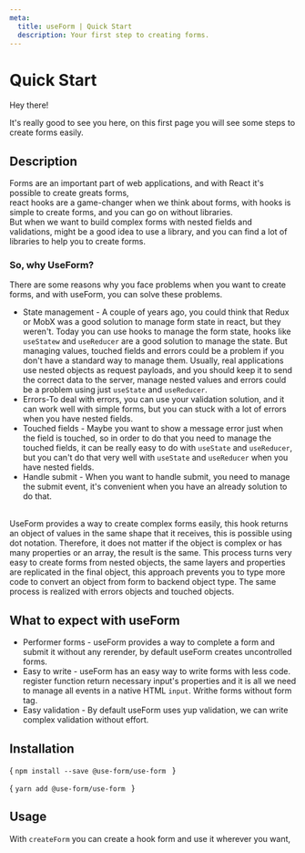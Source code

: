 ```yaml
---
meta:
  title: useForm | Quick Start
  description: Your first step to creating forms.
---
```





# Quick Start

Hey there!

It's really good to see you here, on this first page you will see some steps to create forms easily.

## Description

Forms are an important part of web applications, and with React it's possible to create greats forms,  
react hooks are a game-changer when we think about forms, with hooks is simple to create forms, and you can go on without libraries.  
But when we want to build complex forms with nested fields and validations, might be a good idea to use a library, and you can find a lot of libraries to help you to create forms.

### So, why UseForm?

There are some reasons why you face problems when you want to create forms, and with useForm, you can solve these problems.
<br/>
  -  State management -  A couple of years ago, you could think that Redux or MobX was a good solution to manage form state in react, but they weren't. Today you can use hooks to manage the form state, hooks like `useStatew` and `useReducer` are a good solution to manage the state. But managing values, touched fields and errors could be a problem if you don't have a standard way to manage them. Usually, real applications use nested objects as request payloads, and you should keep it to send the correct data to the server, manage nested values and errors could be a problem using just `useState` and `useReducer`.
  -  Errors-To deal with errors, you can use your validation solution, and it can work well with simple forms, but you can stuck with a lot of errors when you have nested fields.
  -  Touched fields - Maybe you want to show a message error just when the field is touched, so in order to do that you need to manage the touched fields, it can be really easy to do with `useState` and `useReducer`, but you can't do that very well with `useState` and `useReducer` when you have nested fields. 
  -  Handle submit - When you want to handle submit, you need to manage the submit event, it's convenient when you have an already solution to do that.

<br/>
UseForm provides a way to create complex forms easily, this hook returns an object of values ​​in the same shape that it receives, this is possible using dot notation. Therefore,
it does not matter if the object is complex or has many properties or an array,
the result is the same. This process turns very easy to create forms from nested objects,
the same layers and properties are replicated in the final object,
this approach prevents you to type more code to convert an object from form to backend object type. The same process is realized with errors objects and touched objects.

## What to expect with useForm

- Performer forms - useForm provides a way to complete a form and submit it without any rerender, by default useForm creates uncontrolled forms.
- Easy to write - useForm has an easy way to write forms with less code. register function return necessary input's properties and it is all we need to manage all events in a native HTML `input`. Writhe forms without form tag.
- Easy validation - By default useForm uses yup validation, we can write complex validation without effort.

## Installation

<CodeBlock language="bash">{
  `npm install --save @use-form/use-form
  `
}</CodeBlock>


<CodeBlock language="bash">{
  `yarn add @use-form/use-form
  `
}</CodeBlock>


## Usage

With `createForm` you can create a hook form and use it wherever you want,

<Demo url="https://codesandbox.io/embed/useform-quick-start-ypoxu?fontsize=14&hidenavigation=1&theme=dark" />

